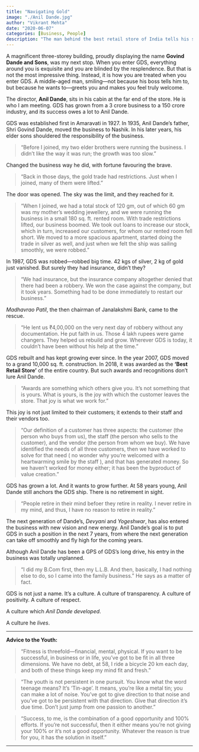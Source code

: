 ```yaml
---
title: "Navigating Gold"
image: "./Anil Dande.jpg"
author: "Vikrant Mehta"
date: "2020-06-07"
categories: [Business, People]
description: "The man behind the best retail store of India tells his story. Read on to know more."
---
```


A magnificent three-storey building, proudly displaying the name **Govind Dande and Sons**, was my next stop. When you enter GDS, everything around you is exquisite and you are blinded by the resplendence. But that is not the most impressive thing. Instead, it is how you are treated when you enter GDS. A middle-aged man, smiling—not because his boss tells him to, but because he wants to—greets you and makes you feel truly welcome.

The director, **Anil Dande**, sits in his cabin at the far end of the store. He is who I am meeting. GDS has grown from a 3 crore business to a 150 crore industry, and its success owes a lot to Anil Dande.

GDS was established first in Amaravati in 1927. In 1935, Anil Dande’s father, Shri Govind Dande, moved the business to Nashik. In his later years, his elder sons shouldered the responsibility of the business.

> "Before I joined, my two elder brothers were running the business. I didn’t like the way it was run; the growth was too slow."

Changed the business way he did, with fortune favouring the brave.

> "Back in those days, the gold trade had restrictions. Just when I joined, many of them were lifted."

The door was opened. The sky was the limit, and they reached for it.

> "When I joined, we had a total stock of 120 gm, out of which 60 gm was my mother’s wedding jewellery, and we were running the business in a small 180 sq. ft. rented room. With trade restrictions lifted, our business boomed. We took out loans to increase our stock, which in turn, increased our customers, for whom our rented room fell short. We moved to a more spacious apartment, started doing the trade in silver as well, and just when we felt the ship was sailing smoothly, we were robbed."

In 1987, GDS was robbed—robbed big time. 42 kgs of silver, 2 kg of gold just vanished. But surely they had insurance, didn’t they?

> "We had insurance, but the insurance company altogether denied that there had been a robbery. We won the case against the company, but it took years. Something had to be done immediately to restart our business."

*Madhavrao Patil*, the then chairman of Janalakshmi Bank, came to the rescue.

> "He lent us ₹4,00,000 on the very next day of robbery without any documentation. He put faith in us. Those 4 lakh rupees were game changers. They helped us rebuild and grow. Wherever GDS is today, it couldn’t have been without his help at the time."

GDS rebuilt and has kept growing ever since. In the year 2007, GDS moved to a grand 10,000 sq. ft. construction. In 2018, it was awarded as the **‘Best Retail Store’** of the entire country. But such awards and recognitions don’t lure Anil Dande.

> "Awards are something which others give you. It’s not something that is yours. What is yours, is the joy with which the customer leaves the store. That joy is what we work for."

This joy is not just limited to their customers; it extends to their staff and their vendors too.

> "Our definition of a customer has three aspects: the customer (the person who buys from us), the staff (the person who sells to the customer), and the vendor (the person from whom we buy). We have identified the needs of all three customers, then we have worked to solve for that need ( no wonder why you're welcomed with a heartwarming smile by the staff ), and that has generated money. So we haven’t worked for money either; it has been the byproduct of value creation."

GDS has grown a lot. And it wants to grow further. At 58 years young, Anil Dande still anchors the GDS ship. There is no retirement in sight.

> "People retire in their mind befoer they retire in reality. I never retire in my mind, and thus, I have no reason to retire in reality."

The next generation of Dande's, *Devyani* and *Yogeshwar*, has also entered the business with new vision and new energy. Anil Dande’s goal is to put GDS in such a position in the next 7 years, from where the next generation can take off smoothly and fly high for the coming years.

Although Anil Dande has been a GPS of GDS’s long drive, his entry in the business was totally unplanned.

> "I did my B.Com first, then my L.L.B. And then, basically, I had nothing else to do, so I came into the family business." He says as a matter of fact.

GDS is not just a name. It’s a culture. A culture of transparency. A culture of positivity. A culture of respect.

A culture which *Anil Dande developed*.

A culture he *lives*.

---

**Advice to the Youth:**

> "Fitness is threefold—financial, mental, physical. If you want to be successful, in business or in life, you’ve got to be fit in all three dimensions. We have no debt, at 58, I ride a bicycle 20 km each day, and both of these things keep my mind fit and fresh."

> "The youth is not persistent in one pursuit. You know what the word teenage means? It’s ‘Tin-age’. It means, you’re like a metal tin; you can make a lot of noise. You’ve got to give direction to that noise and you’ve got to be persistent with that direction. Give that direction it’s due time. Don’t just jump from one passion to another."

> "Success, to me, is the combination of a good opportunity and 100% efforts. If you’re not successful, then it either means you’re not giving your 100% or it’s not a good opportunity. Whatever the reason is true for you, it has the solution in itself."

---